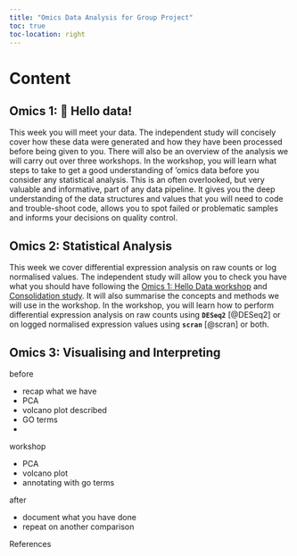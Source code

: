 ```yaml
---
title: "Omics Data Analysis for Group Project"
toc: true
toc-location: right
---
```


# Content

## Omics 1: 👋 Hello data!

This week you will meet your data. The independent study will concisely cover how these data were generated and how they have been processed before being given to you. There will also be an overview of the analysis we will carry out over three workshops.
In the workshop, you will learn what steps to take to get a good understanding of ’omics data before you consider any statistical analysis. This is an often overlooked, but very valuable and informative, part of any data pipeline. It gives you the deep understanding of the data structures and values that you will need to code and trouble-shoot code, allows you to spot failed or problematic samples and informs your decisions on quality control.



## Omics 2: Statistical Analysis

This week we cover differential expression analysis on raw counts or log normalised values. The independent study will allow you to check you have what you should have following the [Omics 1: Hello Data workshop](week-3/workshop.html) and [Consolidation study](week-3/study_after_workshop.html). It will also summarise the concepts and methods we will use in the workshop. In the workshop, you will learn how to perform differential expression analysis on raw counts using **`DESeq2`** [@DESeq2] or on logged normalised expression values using **`scran`** [@scran] or both.

## Omics 3: Visualising and Interpreting

before

-   recap what we have
-   PCA
-   volcano plot described
-   GO terms
-   


workshop

-   PCA
-   volcano plot
-   annotating with go terms

after

-   document what you have done
-   repeat on another comparison

References